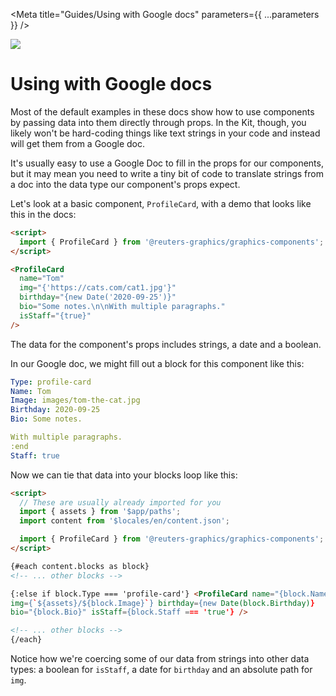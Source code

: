 
<Meta title="Guides/Using with Google docs" parameters={{ ...parameters }} />

![](https://graphics.thomsonreuters.com/style-assets/images/logos/reuters-graphics-logo/svg/graphics-logo-color-dark.svg)

# Using with Google docs

Most of the default examples in these docs show how to use components by passing data into them directly through props. In the Kit, though, you likely won't be hard-coding things like text strings in your code and instead will get them from a Google doc.

It's usually easy to use a Google Doc to fill in the props for our components, but it may mean you need to write a tiny bit of code to translate strings from a doc into the data type our component's props expect.

Let's look at a basic component, `ProfileCard`, with a demo that looks like this in the docs:

```html
<script>
  import { ProfileCard } from '@reuters-graphics/graphics-components';
</script>

<ProfileCard
  name="Tom"
  img="{'https://cats.com/cat1.jpg'}"
  birthday="{new Date('2020-09-25')}"
  bio="Some notes.\n\nWith multiple paragraphs."
  isStaff="{true}"
/>
```

The data for the component's props includes strings, a date and a boolean.

In our Google doc, we might fill out a block for this component like this:

```yaml
Type: profile-card
Name: Tom
Image: images/tom-the-cat.jpg
Birthday: 2020-09-25
Bio: Some notes.

With multiple paragraphs.
:end
Staff: true
```

Now we can tie that data into your blocks loop like this:

```html
<script>
  // These are usually already imported for you
  import { assets } from '$app/paths';
  import content from '$locales/en/content.json';

  import { ProfileCard } from '@reuters-graphics/graphics-components';
</script>

{#each content.blocks as block}
<!-- ... other blocks -->

{:else if block.Type === 'profile-card'} <ProfileCard name="{block.Name}"
img={`${assets}/${block.Image}`} birthday={new Date(block.Birthday)}
bio="{block.Bio}" isStaff={block.Staff === 'true'} />

<!-- ... other blocks -->
{/each}
```

Notice how we're coercing some of our data from strings into other data types: a boolean for `isStaff`, a date for `birthday` and an absolute path for `img`.
